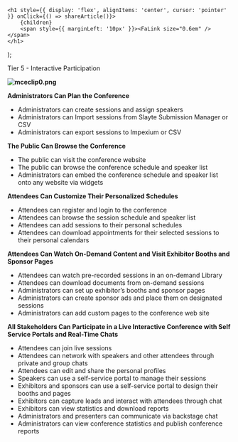 

    <h1 style={{ display: 'flex', alignItems: 'center', cursor: 'pointer' }} onClick={() => shareArticle()}>
        {children} 
        <span style={{ marginLeft: '10px' }}><FaLink size="0.6em" /></span>
    </h1>
);

<ToastContainer />

<ClickableTitle>Tier 5 - Interactive Participation</ClickableTitle>




**![mceclip0.png](../../../resources/article-images/4413810410771-Tier-5-Interactive-Participation_1.png)**


**Administrators Can Plan the Conference**


* Administrators can create sessions and assign speakers
* Administrators can Import sessions from Slayte Submission Manager or CSV
* Administrators can export sessions to Impexium or CSV


**The Public Can Browse the Conference**


* The public can visit the conference website
* The public can browse the conference schedule and speaker list
* Administrators can embed the conference schedule and speaker list onto any website via widgets


**Attendees Can Customize Their Personalized Schedules**


* Attendees can register and login to the conference
* Attendees can browse the session schedule and speaker list
* Attendees can add sessions to their personal schedules
* Attendees can download appointments for their selected sessions to their personal calendars


**Attendees Can Watch On-Demand Content and Visit Exhibitor Booths and Sponsor Pages**


* Attendees can watch pre-recorded sessions in an on-demand Library
* Attendees can download documents from on-demand sessions
* Administrators can set up exhibitor’s booths and sponsor pages
* Administrators can create sponsor ads and place them on designated sessions
* Administrators can add custom pages to the conference web site


**All Stakeholders Can Participate in a Live Interactive Conference with Self Service Portals and Real-Time Chats**


* Attendees can join live sessions
* Attendees can network with speakers and other attendees through private and group chats
* Attendees can edit and share the personal profiles
* Speakers can use a self-service portal to manage their sessions
* Exhibitors and sponsors can use a self-service portal to design their booths and pages
* Exhibitors can capture leads and interact with attendees through chat
* Exhibitors can view statistics and download reports
* Administrators and presenters can communicate via backstage chat
* Administrators can view conference statistics and publish conference reports


